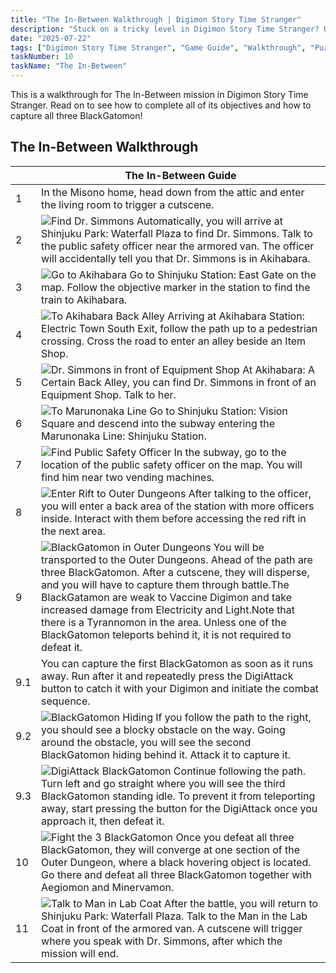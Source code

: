 ```yaml
---
title: "The In-Between Walkthrough | Digimon Story Time Stranger"
description: "Stuck on a tricky level in Digimon Story Time Stranger? Our complete walkthrough offers expert tips, strategies, and links to level guides to help you master the art of untangling."
date: "2025-07-22"
tags: ["Digimon Story Time Stranger", "Game Guide", "Walkthrough", "Puzzle Games", "Mobile Games"]
taskNumber: 10
taskName: "The In-Between"
---
```


This is a walkthrough for The In-Between mission in Digimon Story Time Stranger. Read on to see how to complete all of its objectives and how to capture all three BlackGatomon!

## The In-Between Walkthrough

|  | The In-Between Guide |
| --- | --- |
| 1 | In the Misono home, head down from the attic and enter the living room to trigger a cutscene. |
| 2 | ![Find Dr. Simmons](/images/walkthorough/94898c92682335a3.webp) Automatically, you will arrive at Shinjuku Park: Waterfall Plaza to find Dr. Simmons. Talk to the public safety officer near the armored van. The officer will accidentally tell you that Dr. Simmons is in Akihabara. |
| 3 | ![Go to Akihabara](/images/walkthorough/bfad1826b47e614d.webp) Go to Shinjuku Station: East Gate on the map. Follow the objective marker in the station to find the train to Akihabara. |
| 4 | ![To Akihabara Back Alley](/images/walkthorough/b1468d88d13b6f63.webp) Arriving at Akihabara Station: Electric Town South Exit, follow the path up to a pedestrian crossing. Cross the road to enter an alley beside an Item Shop. |
| 5 | ![Dr. Simmons in front of Equipment Shop](/images/walkthorough/6ea6df1cbd75c4d3.webp) At Akihabara: A Certain Back Alley, you can find Dr. Simmons in front of an Equipment Shop. Talk to her. |
| 6 | ![To Marunonaka Line](/images/walkthorough/e22ba56fa64c698b.webp) Go to Shinjuku Station: Vision Square and descend into the subway entering the Marunonaka Line: Shinjuku Station. |
| 7 | ![Find Public Safety Officer](/images/walkthorough/e60051cf8800271e.webp) In the subway, go to the location of the public safety officer on the map. You will find him near two vending machines. |
| 8 | ![Enter Rift to Outer Dungeons](/images/walkthorough/22956641ba5be3c9.webp) After talking to the officer, you will enter a back area of the station with more officers inside. Interact with them before accessing the red rift in the next area. |
| 9 | ![[BlackGatomon](/games/Digimon-Story-Time-Stranger/archives/555140#hl_1) in Outer Dungeons](https://img.game8.co/4301768/17181484985fc1f11899394312c7fd17.png/show) You will be transported to the Outer Dungeons. Ahead of the path are three BlackGatomon. After a cutscene, they will disperse, and you will have to capture them through battle.The BlackGatamon are weak to Vaccine Digimon and take increased damage from Electricity and Light.Note that there is a Tyrannomon in the area. Unless one of the BlackGatomon teleports behind it, it is not required to defeat it. |
| 9.1 | You can capture the first BlackGatomon as soon as it runs away. Run after it and repeatedly press the DigiAttack button to catch it with your Digimon and initiate the combat sequence. |
| 9.2 | ![BlackGatomon Hiding](/images/walkthorough/53119a0e72df450c.webp) If you follow the path to the right, you should see a blocky obstacle on the way. Going around the obstacle, you will see the second BlackGatomon hiding behind it. Attack it to capture it. |
| 9.3 | ![DigiAttack BlackGatomon](/images/walkthorough/b5c55487e2558d6b.webp) Continue following the path. Turn left and go straight where you will see the third BlackGatomon standing idle. To prevent it from teleporting away, start pressing the button for the DigiAttack once you approach it, then defeat it. |
| 10 | ![Fight the 3 BlackGatomon](/images/walkthorough/a23de9a2607381aa.webp) Once you defeat all three BlackGatomon, they will converge at one section of the Outer Dungeon, where a black hovering object is located. Go there and defeat all three BlackGatomon together with Aegiomon and Minervamon. |
| 11 | ![Talk to Man in Lab Coat](/images/walkthorough/38b6a0fef981b664.webp) After the battle, you will return to Shinjuku Park: Waterfall Plaza. Talk to the Man in the Lab Coat in front of the armored van. A cutscene will trigger where you speak with Dr. Simmons, after which the mission will end. |